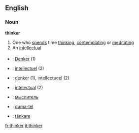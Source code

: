 ==English==
===Noun===
'''thinker'''
# One who [[spend]]s time [[think]]ing, [[contemplate|contemplating]] or [[meditate|meditating]]
# An [[intellectual]]

===={{trans}}====
* {{de}}: [[Denker]] (1)
* {{fr}}: [[intellectuel]] (2)
* {{nl}}: [[denker]] (1), [[intellectueel]] (2)
* {{pt}}: [[intelectual]] (2)
* {{ru}}: [[мыслитель]]
* {{slv}}: [[duma-tel]]
* {{sv}}: [[tänkare]]

[[fr:thinker]]
[[it:thinker]]
